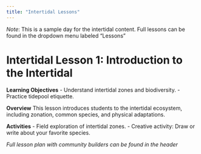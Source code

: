 ```yaml
---
title: "Intertidal Lessons"
---
```


*Note*: This is a sample day for the intertidal content. Full lessons can be found in the dropdown menu labeled "Lessons"

# Intertidal Lesson 1: Introduction to the Intertidal

**Learning Objectives** - Understand intertidal zones and biodiversity. - Practice tidepool etiquette.

**Overview** This lesson introduces students to the intertidal ecosystem, including zonation, common species, and physical adaptations.

**Activities** - Field exploration of intertidal zones. - Creative activity: Draw or write about your favorite species.

*Full lesson plan with community builders can be found in the header*
